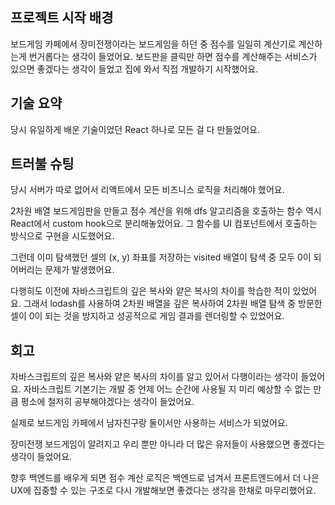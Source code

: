 <section style={{ display: "flex", flexDirection: "column", rowGap: "20px", textAlign: "justify" }}>
<h1 className="text-xl font-bold">프로젝트 시작 배경</h1>

<p>
	보드게임 카페에서 장미전쟁이라는 보드게임을 하던 중 점수를 일일히 계산기로
	계산하는게 번거롭다는 생각이 들었어요. 보드판을 클릭만 하면 점수를 계산해주는
	서비스가 있으면 좋겠다는 생각이 들었고 집에 와서 직접 개발하기 시작했어요.
</p>

<h1 className="text-xl font-bold">기술 요약</h1>

<p>당시 유일하게 배운 기술이었던 React 하나로 모든 걸 다 만들었어요.</p>

<h1 className="text-xl font-bold">트러불 슈팅</h1>

<p>당시 서버가 따로 없어서 리액트에서 모든 비즈니스 로직을 처리해야 했어요.</p>

<p>
	2차원 배열 보드게임판을 만들고 점수 계산을 위해 dfs 알고리즘을 호출하는 함수
	역시 React에서 custom hook으로 분리해놓았어요. 그 함수를 UI 컴포넌트에서
	호출하는 방식으로 구현을 시도했어요.
</p>
<p>
	그런데 이미 탐색했던 셀의 (x, y) 좌표를 저장하는 visited 배열이 탐색 중 모두
	0이 되어버리는 문제가 발생했어요.
</p>

<p>
	다행히도 이전에 자바스크립트의 깊은 복사와 얕은 복사의 차이를 학습한 적이
	있었어요. 그래서 lodash를 사용하여 2차원 배열을 깊은 복사하여 2차원 배열 탐색
	중 방문한 셀이 0이 되는 것을 방지하고 성공적으로 게임 결과를 렌더링할 수
	있었어요.
</p>

<h1 className="text-xl font-bold">회고</h1>

<p>
	자바스크립트의 깊은 복사와 얕은 복사의 차이를 알고 있어서 다행이라는 생각이
	들었어요. 자바스크립트 기본기는 개발 중 언제 어느 순간에 사용될 지 미리 예상할
	수 없는 만큼 평소에 철저히 공부해야겠다는 생각이 들었어요.
</p>
<p>실제로 보드게임 카페에서 남자친구랑 둘이서만 사용하는 서비스가 되었어요.</p>
<p>
	장미전쟁 보드게임이 알려지고 우리 뿐만 아니라 더 많은 유저들이 사용했으면
	좋겠다는 생각이 들었어요.
</p>
<p>
	향후 백엔드를 배우게 되면 점수 계산 로직은 백엔드로 넘겨서 프론트엔드에서 더
	나은 UX에 집중할 수 있는 구조로 다시 개발해보면 좋겠다는 생각을 한채로
	마무리했어요.
</p>
</section>
